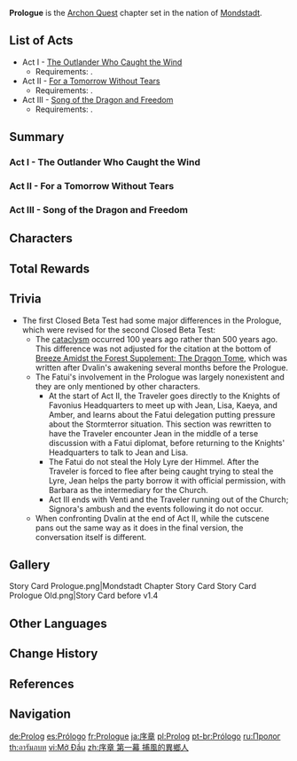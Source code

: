 {{Chapter Infobox
|chapterName     = The Outlander Who Caught the Wind
|image           = Mondstadt Chapter.png
|type            = Archon
|next            = Chapter I
}}
'''Prologue''' is the [[Archon Quest]] chapter set in the nation of [[Mondstadt]].

{{Quote|The dragon who defended Mondstadt for a millennium finally faces his perturbation. What does freedom really mean, when demanded of you by a god?|[[Dainsleif]]|[[Teyvat Chapter Storyline Preview: Travail|Teyvat Chapter Storyline Preview]]<ref>YouTube: [https://youtu.be/TAlKhARUcoY Teyvat Chapter Storyline Preview]</ref>}}

==List of Acts==
* Act I - [[The Outlander Who Caught the Wind]]
** Requirements: {{Quest|Wanderer's Trail|requirements=1}}.
* Act II - [[For a Tomorrow Without Tears]]
** Requirements: {{Quest|10|requirements=1}}.
* Act III - [[Song of the Dragon and Freedom]]
** Requirements: {{Quest|18|requirements=1}}.

==Summary==
===Act I - The Outlander Who Caught the Wind===
{{Transclude|The Outlander Who Caught the Wind|Summary|main=1|top=1}}

===Act II - For a Tomorrow Without Tears===
{{Transclude|For a Tomorrow Without Tears|Summary|main=1|top=1}}

===Act III - Song of the Dragon and Freedom===
{{Transclude|Song of the Dragon and Freedom|Summary|main=1|top=1}}

==Characters==
{{Character Appearances|type=Chapter}}

==Total Rewards==
{{Quest Rewards List}}

==Trivia==
* The first Closed Beta Test had some major differences in the Prologue, which were revised for the second Closed Beta Test:
** The [[cataclysm]] occurred 100 years ago rather than 500 years ago. This difference was not adjusted for the citation at the bottom of [[Breeze Amidst the Forest Supplement: The Dragon Tome]], which was written after Dvalin's awakening several months before the Prologue.
** The Fatui's involvement in the Prologue was largely nonexistent and they are only mentioned by other characters.
*** At the start of Act II, the Traveler goes directly to the Knights of Favonius Headquarters to meet up with Jean, Lisa, Kaeya, and Amber, and learns about the Fatui delegation putting pressure about the Stormterror situation. This section was rewritten to have the Traveler encounter Jean in the middle of a terse discussion with a Fatui diplomat, before returning to the Knights' Headquarters to talk to Jean and Lisa.
*** The Fatui do not steal the Holy Lyre der Himmel. After the Traveler is forced to flee after being caught trying to steal the Lyre, Jean helps the party borrow it with official permission, with Barbara as the intermediary for the Church.
*** Act III ends with Venti and the Traveler running out of the Church; Signora's ambush and the events following it do not occur.
** When confronting Dvalin at the end of Act II, while the cutscene pans out the same way as it does in the final version, the conversation itself is different.

==Gallery==
<gallery>
Story Card Prologue.png|Mondstadt Chapter Story Card
Story Card Prologue Old.png|Story Card before v1.4
</gallery>

==Other Languages==
{{Other Languages|default_hidden = 1
|en      = Prologue
|zhs     = 序章
|zhs_rm  = Xùzhāng
|zht     = 序章
|zht_rm  = Xùzhāng
|ja      = 序章
|ja_rm   = Joshou
|ko      = 프롤로그
|es      = Prólogo
|fr      = Prologue
|ru      = Пролог
|th      = อารัมภบท
|th_rm   = 
|vi      = Mở Đầu
|de      = Prolog
|id      = Prolog
|pt      = Prólogo
|tr      = Başlangıç
|it      = Prologo
}}

==Change History==
{{Change History|1.0}}

==References==
{{Reflist}}

==Navigation==
{{Archon Quest Navbox|Prologue}}

[[de:Prolog]]
[[es:Prólogo]]
[[fr:Prologue]]
[[ja:序章]]
[[pl:Prolog]]
[[pt-br:Prólogo]]
[[ru:Пролог]]
[[th:อารัมภบท]]
[[vi:Mở Đầu]]
[[zh:序章 第一幕 捕風的異鄉人]]